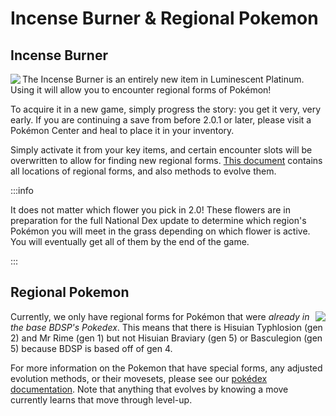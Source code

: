 # Incense Burner & Regional Pokemon
## Incense Burner
<img src="/static/img/incense.png" align="left" /> The Incense Burner is an entirely new item in Luminescent Platinum. Using it will allow you to encounter regional forms of Pokémon! 

To acquire it in a new game, simply progress the story: you get it very, very early. If you are continuing a save from before 2.0.1 or later, please visit a Pokémon Center and heal to place it in your inventory.

Simply activate it from your key items, and certain encounter slots will be overwritten to allow for finding new regional forms. [This document](https://docs.google.com/spreadsheets/d/1hhvXvWWuAhTGwA0cKJdOx85r1jwNT9cxzOdlXoZq1OY/edit#gid=1793465380) contains all locations of regional forms, and also methods to evolve them.

:::info

It does not matter which flower you pick in 2.0! These flowers are in preparation for the full National Dex update to determine which region's Pokémon you will meet in the grass depending on which flower is active. You will eventually get all of them by the end of the game.

:::

## Regional Pokemon
<img src="/static/img/pm0019_01_00_00_L.png" align="right" /> Currently, we only have regional forms for Pokémon that were *already in the base BDSP's Pokedex*. This means that there is Hisuian Typhlosion (gen 2) and Mr Rime (gen 1) but not Hisuian Braviary (gen 5) or Basculegion (gen 5) because BDSP is based off of gen 4.

For more information on the Pokemon that have special forms, any adjusted evolution methods, or their movesets, please see our [pokédex documentation](https://docs.google.com/document/d/1Vn9p53I8O6Br37bvZwLoChlLaVLkUhy447cSlIMTfyA). Note that anything that evolves by knowing a move currently learns that move through level-up.
